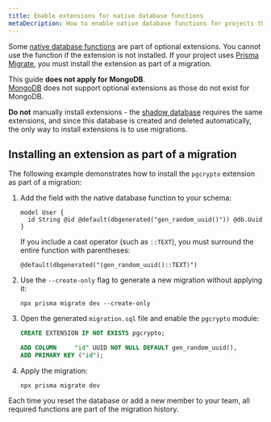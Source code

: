 ```yaml
---
title: Enable extensions for native database functions
metaDecription: How to enable native database functions for projects that use Prisma Migrate.
---
```


<TopBlock>

Some [native database functions](/concepts/components/prisma-schema/features-without-psl-equivalent#native-database-functions) <span class="concept"></span> are part of optional extensions. You cannot use the function if the extension is not installed. If your project uses [Prisma Migrate](/concepts/components/prisma-migrate), you must install the extension as part of a migration.

<Admonition type="info">

This guide **does not apply for MongoDB**.<br />
[MongoDB](/concepts/database-connectors/mongodb) does not support optional extensions as those do not exist for MongoDB.

</Admonition>

<Admonition type="warning">

**Do not** manually install extensions - the [shadow database](/concepts/components/prisma-migrate/shadow-database) requires the same extensions, and since this database is created and deleted automatically, the only way to install extensions is to use migrations.

</Admonition>

</TopBlock>

## Installing an extension as part of a migration

The following example demonstrates how to install the `pgcrypto` extension as part of a migration:

1. Add the field with the native database function to your schema:

   ```prisma copy
   model User {
     id String @id @default(dbgenerated("gen_random_uuid()")) @db.Uuid
   }
   ```

   If you include a cast operator (such as `::TEXT`), you must surround the entire function with parentheses:

   ```prisma copy
   @default(dbgenerated("(gen_random_uuid()::TEXT)")
   ```

1. Use the `--create-only` flag to generate a new migration without applying it:

   ```terminal copy
   npx prisma migrate dev --create-only
   ```

1. Open the generated `migration.sql` file and enable the `pgcrypto` module:

   ```sql copy
   CREATE EXTENSION IF NOT EXISTS pgcrypto;

   ADD COLUMN     "id" UUID NOT NULL DEFAULT gen_random_uuid(),
   ADD PRIMARY KEY ("id");
   ```

1. Apply the migration:

   ```terminal copy
   npx prisma migrate dev
   ```

Each time you reset the database or add a new member to your team, all required functions are part of the migration history.
